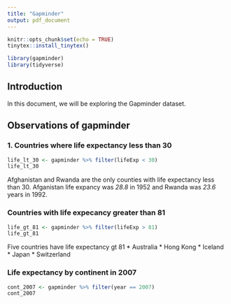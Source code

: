 ```yaml
---
title: "Gapminder"
output: pdf_document
---
```



```r
knitr::opts_chunk$set(echo = TRUE)
tinytex::install_tinytex()

library(gapminder)
library(tidyverse)
```

## Introduction

In this document, we will be exploring the Gapminder dataset.

## Observations of gapminder

### 1. Countries where life expectancy less than 30

```r
life_lt_30 <- gapminder %>% filter(lifeExp < 30)
life_lt_30
```


Afghanistan and Rwanda are the only counties with life expectancy less than 30. Afganistan life expancy was *28.8* in 1952 and Rwanda was *23.6* years in 1992.

### Countries with life expecancy greater than 81

```r
life_gt_81 <- gapminder %>% filter(lifeExp > 81)
life_gt_81
```

Five countries have life expectancy gt 81
* Australia
* Hong Kong
* Iceland
* Japan
* Switzerland

### Life expectancy by continent in 2007

```r
cont_2007 <- gapminder %>% filter(year == 2007)
cont_2007
```




